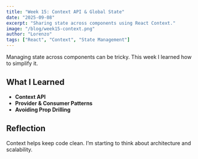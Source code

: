```yaml
---
title: "Week 15: Context API & Global State"
date: "2025-09-08"
excerpt: "Sharing state across components using React Context."
image: "/blog/week15-context.png"
author: "Lorenzo"
tags: ["React", "Context", "State Management"]
---
```


Managing state across components can be tricky. This week I learned how to simplify it.

## What I Learned

- **Context API**
- **Provider & Consumer Patterns**
- **Avoiding Prop Drilling**

## Reflection

Context helps keep code clean. I’m starting to think about architecture and scalability.
